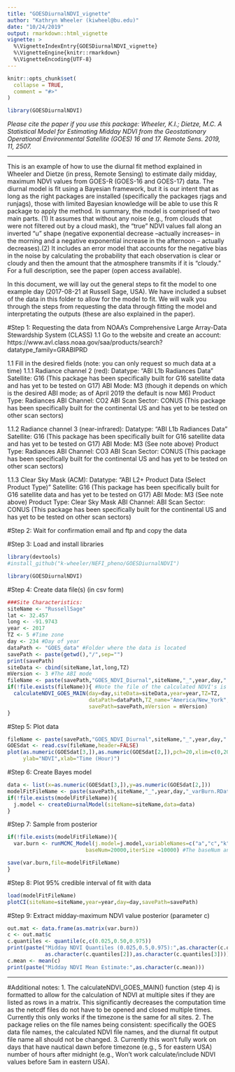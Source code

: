 ```yaml
---
title: "GOESDiurnalNDVI_vignette"
author: "Kathryn Wheeler (kiwheel@bu.edu)"
date: "10/24/2019"
output: rmarkdown::html_vignette
vignette: >
  %\VignetteIndexEntry{GOESDiurnalNDVI_vignette}
  %\VignetteEngine{knitr::rmarkdown}
  %\VignetteEncoding{UTF-8}
---
```


```r
knitr::opts_chunk$set(
  collapse = TRUE,
  comment = "#>"
)
```

```r
library(GOESDiurnalNDVI)
```

*Please cite the paper if you use this package: Wheeler, K.I.; Dietze, M.C. A Statistical Model for Estimating Midday NDVI from the Geostationary Operational Environmental Satellite (GOES) 16 and 17. Remote Sens. 2019, 11, 2507.*

----------------

This is an example of how to use the diurnal fit method explained in Wheeler and Dietze (in press, Remote Sensing) to estimate daily midday, maximum NDVI values from GOES-R (GOES-16 and GOES-17) data. The diurnal model is fit using a Bayesian framework, but it is our intent that as long as the right packages are installed (specifically the packages rjags and runjags), those with limited Bayesian knowledge will be able to use this R package to apply the method. In summary, the model is comprised of two main parts. (1) It assumes that without any noise (e.g., from clouds that were not filtered out by a cloud mask), the "true" NDVI values fall along an inverted "u" shape (negative exponential decrease --actually increases-- in the morning and a negative exponential increase in the afternoon -- actually decreases).(2) It includes an error model that accounts for the negative bias in the noise by calculating the probability that each observation is clear or cloudy and then the amount that the atmosphere transmits if it is "cloudy." For a full description, see the paper (open access available). 

In this document, we will lay out the general steps to fit the model to one example day (2017-08-21 at Russell Sage, USA). We have included a subset of the data in this folder to allow for the model to fit. We will walk you through the steps from requesting the data through fitting the model and interpretating the outputs (these are also explained in the paper). 

#Step 1: Requesting the data from NOAA's Comprehensive Large Array-Data Stewardship System (CLASS)
1.1 Go to the website and create an account: https://www.avl.class.noaa.gov/saa/products/search?datatype_family=GRABIPRD

1.1 Fill in the desired fields (note: you can only request so much data at a time)
1.1.1 Radiance channel 2 (red): 
      Datatype: "ABI L1b Radiances Data"
      Satellite: G16 (This package has been specifically built for G16 satellite data and has yet to be tested on G17)
      ABI Mode: M3 (though it depends on which is the desired ABI mode; as of April 2019 the default is now M6)
      Product Type: Radiances
      ABI Channel: CO2
      ABI Scan Sector: CONUS (This package has been specifically built for the continental US and has yet to be tested on other scan sectors)
      
1.1.2 Radiance channel 3 (near-infrared): 
      Datatype: "ABI L1b Radiances Data"
      Satellite: G16 (This package has been specifically built for G16 satellite data and has yet to be tested on G17)
      ABI Mode: M3 (See note above)
      Product Type: Radiances
      ABI Channel: CO3
      ABI Scan Sector: CONUS (This package has been specifically built for the continental US and has yet to be tested on other scan sectors)
      
1.1.3 Clear Sky Mask (ACM): 
      Datatype: "ABI L2+ Product Data (Select Product Type)"
      Satellite: G16 (This package has been specifically built for G16 satellite data and has yet to be tested on G17)
      ABI Mode: M3 (See note above)
      Product Type: Clear Sky Mask
      ABI Channel: <Leave blank>
      ABI Scan Sector: CONUS (This package has been specifically built for the continental US and has yet to be tested on other scan sectors)

#Step 2: Wait for confirmation email and ftp and copy the data

#Step 3: Load and install libraries
```r
library(devtools)
#install_github("k-wheeler/NEFI_pheno/GOESDiurnalNDVI")

library(GOESDiurnalNDVI)

```

#Step 4: Create data file(s) (in csv form)
```r
###Site Characteristics:
siteName <- "RussellSage"
lat <- 32.457
long <- -91.9743
year <- 2017
TZ <- 5 #Time zone
day <- 234 #Day of year
dataPath <- "GOES_data" #Folder where the data is located
savePath <- paste(getwd(),"/",sep="")
print(savePath)
siteData <- cbind(siteName,lat,long,TZ)
mVersion <- 3 #The ABI mode 
fileName <- paste(savePath,"GOES_NDVI_Diurnal",siteName,"_",year,day,".csv",sep="")
if(!file.exists(fileName)){ #Note the file of the calculated NDVI's is included on github
  calculateNDVI_GOES_MAIN(day=day,siteData=siteData,year=year,TZ=TZ,
                          dataPath=dataPath,TZ_name="America/New_York",
                          savePath=savePath,mVersion = mVersion)
}
```

#Step 5: Plot data
```r
fileName <- paste(savePath,"GOES_NDVI_Diurnal",siteName,"_",year,day,".csv",sep="")
GOESdat <- read.csv(fileName,header=FALSE)
plot(as.numeric(GOESdat[3,]),as.numeric(GOESdat[2,]),pch=20,xlim=c(0,20),ylim=c(0,1),
     ylab="NDVI",xlab="Time (Hour)")

```

#Step 6: Create Bayes model
```r
data <- list(x=as.numeric(GOESdat[3,]),y=as.numeric(GOESdat[2,]))
modelFitFileName <- paste(savePath,siteName,"_",year,day,"_varBurn.RData",sep="")
if(!file.exists(modelFitFileName)){
  j.model <- createDiurnalModel(siteName=siteName,data=data)
}

```

#Step 7: Sample from posterior
```r
if(!file.exists(modelFitFileName)){
  var.burn <- runMCMC_Model(j.model=j.model,variableNames=c("a","c","k","prec"),
                         baseNum=20000,iterSize =10000) #The baseNum and iterSize can be increased/decreased to make the code run faster if you know it will converge easier

save(var.burn,file=modelFitFileName)
}
```

#Step 8: Plot 95% credible interval of fit with data
```r
load(modelFitFileName)
plotCI(siteName=siteName,year=year,day=day,savePath=savePath)
```

#Step 9: Extract midday-maximum NDVI value posterior (parameter c)
```r
out.mat <- data.frame(as.matrix(var.burn))
c <- out.mat$c
c.quantiles <- quantile(c,c(0.025,0.50,0.975))
print(paste("Midday NDVI Quantiles (0.025,0.5,0.975):",as.character(c.quantiles[1]),
            as.character(c.quantiles[2]),as.character(c.quantiles[3])))
c.mean <- mean(c)
print(paste("Midday NDVI Mean Estimate:",as.character(c.mean)))
```

-------------------------------
#Additional notes:
1. The calculateNDVI_GOES_MAIN() function (step 4) is formatted to allow for the calculation of NDVI at multiple sites if they are listed as rows in a matrix. This significantly decreases the computation time as the netcdf files do not have to be opened and closed multiple times. Currently this only works if the timezone is the same for all sites.
2. The package relies on the file names being consistent: specifically the GOES data file names, the calculated NDVI file names, and the diurnal fit output file name all should not be changed.
3. Currently this won't fully work on days that have nautical dawn before timezone (e.g., 5 for eastern USA) number of hours after midnight (e.g., Won't work calculate/include NDVI values before 5am in eastern USA).


